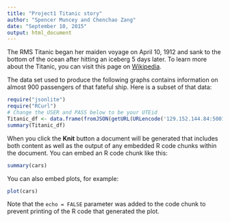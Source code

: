 ```yaml
---
title: "Project1 Titanic story"
author: "Spencer Muncey and Chenchao Zang"
date: "September 10, 2015"
output: html_document
---
```

The RMS Titanic began her maiden voyage on April 10, 1912 and sank to the bottom of the ocean after hitting an iceberg 5 days later. To learn more about the Titanic, you can visit this page on [Wikipedia](https://en.wikipedia.org/wiki/RMS_Titanic). 

The data set used to produce the following graphs contains information on almost 900 passengers of that fateful ship. Here is a subset of that data:

```r
require("jsonlite")
require("RCurl")
# Change the USER and PASS below to be your UTEid
Titanic_df <- data.frame(fromJSON(getURL(URLencode('129.152.144.84:5001/rest/native/?query="select * from TITANIC"'),httpheader=c(DB='jdbc:oracle:thin:@129.152.144.84:1521/PDBF15DV.usuniversi01134.oraclecloud.internal', USER='cs329e_sm44585', PASS='orcl_sm44585', MODE='native_mode', MODEL='model', returnDimensions = 'False', returnFor = 'JSON'), verbose = TRUE), ))
summary(Titanic_df)
```

When you click the **Knit** button a document will be generated that includes both content as well as the output of any embedded R code chunks within the document. You can embed an R code chunk like this:

```r
summary(cars)
```

You can also embed plots, for example:

```r
plot(cars)
```

Note that the `echo = FALSE` parameter was added to the code chunk to prevent printing of the R code that generated the plot.
